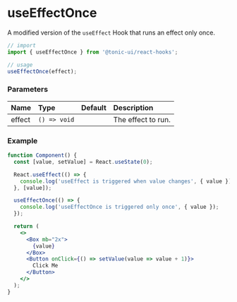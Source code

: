 # useEffectOnce

A modified version of the `useEffect` Hook that runs an effect only once.

```js
// import
import { useEffectOnce } from '@tonic-ui/react-hooks';

// usage
useEffectOnce(effect);
```

### Parameters

| Name | Type | Default | Description |
| :--- | :--- | :------ | :---------- |
| effect | `() => void` | | The effect to run. |

### Example

```jsx
function Component() {
  const [value, setValue] = React.useState(0);

  React.useEffect(() => {
    console.log('useEffect is triggered when value changes', { value });
  }, [value]);

  useEffectOnce(() => {
    console.log('useEffectOnce is triggered only once', { value });
  });

  return (
    <>
      <Box mb="2x">
        {value}
      </Box>
      <Button onClick={() => setValue(value => value + 1)}>
        Click Me
      </Button>
    </>
  );
}
```
